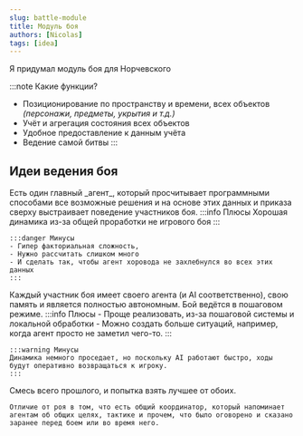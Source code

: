 ```yaml
---
slug: battle-module
title: Модуль боя
authors: [Nicolas]
tags: [idea]
---
```


Я придумал модуль боя для Норчевского

<!-- truncate -->

:::note Какие функции?
- Позиционирование по пространству и времени, всех объектов 
_(персонажи, предметы, укрытия и т.д.)_
- Учёт и агрегация состояния всех объектов
- Удобное предоставление к данным учёта
- Ведение самой битвы
:::

## Идеи ведения боя


<Tabs>
  <TabItem value="round dance" label="Хоровод" default>
    Есть один главный _агент_, который просчитывает программными способами все возможные решения и на основе этих данных и приказа сверху выстраивает поведение участников боя.
    :::info Плюсы
    Хорошая динамика из-за общей проработки не игрового боя
    :::

    :::danger Минусы
    - Гипер факториальная сложность, 
    - Нужно рассчитать слишком много 
    - И сделать так, чтобы агент хоровода не захлебнулся во всех этих данных
    :::
  </TabItem>
  <TabItem value="swarm" label="Рой">
    Каждый участник боя имеет своего агента (и AI соответственно), свою память и является полностью автономным. Бой ведётся в пошаговом режиме.
    :::info Плюсы
    - Проще реализовать, из-за пошаговой системы и локальной обработки
    - Можно создать больше ситуаций, например, когда агент просто не заметил чего-то.
    :::

    :::warning Минусы
    Динамика немного проседает, но поскольку AI работают быстро, ходы будут оперативно возвращаться к игроку.
    :::
  </TabItem>
  <TabItem value="hybrid" label="Гибрид">
    Смесь всего прошлого, и попытка взять лучшее от обоих.
    
    Отличие от роя в том, что есть общий координатор, который напоминает агентам об общих целях, тактике и прочем, что было оговорено и сказано заранее перед боем или во время него.
  </TabItem>
</Tabs>